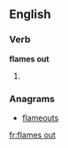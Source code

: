 ==English==

===Verb===
'''flames out'''

# {{en-third-person singular of|flame out}}

===Anagrams===
* [[flameouts#English|flameouts]]

[[fr:flames out]]
